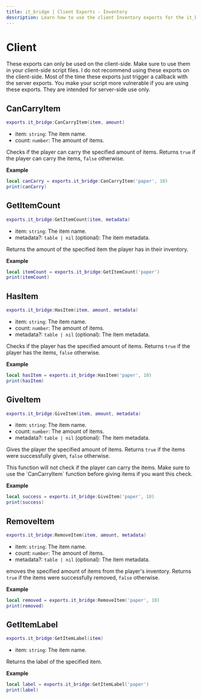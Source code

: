 ```yaml
---
title: it_bridge | Client Exports - Inventory
description: Learn how to use the client Inventory exports for the it_bridge resource.
---
```



# Client
<Callout type="warning">
  These exports can only be used on the client-side. Make sure to use them in your client-side script files.
</Callout>

<Callout type="error">
 I do not recommend using these exports on the client-side. Most of the time these exports just trigger a callback with the server exports.
 You make your script more vulnerable if you are using these exports.
 They are intended for server-side use only. 
</Callout>

## CanCarryItem
```lua
exports.it_bridge:CanCarryItem(item, amount)
```
- item: `string`: The item name.
- count: `number`: The amount of items.

Checks if the player can carry the specified amount of items. Returns `true` if the player can carry the items, `false` otherwise.

**Example**
```lua
local canCarry = exports.it_bridge:CanCarryItem('paper', 10)
print(canCarry)
```

## GetItemCount
```lua
exports.it_bridge:GetItemCount(item, metadata)
```
- item: `string`: The item name.
- metadata?: `table | nil` (optional): The item metadata.

Returns the amount of the specified item the player has in their inventory.

**Example**
```lua
local itemCount = exports.it_bridge:GetItemCount('paper')
print(itemCount)
```

## HasItem
```lua
exports.it_bridge:HasItem(item, amount, metadata)
```
- item: `string`: The item name.
- count: `number`: The amount of items.
- metadata?: `table | nil` (optional): The item metadata.

Checks if the player has the specified amount of items. Returns `true` if the player has the items, `false` otherwise.

**Example**
```lua
local hasItem = exports.it_bridge:HasItem('paper', 10)
print(hasItem)
```

## GiveItem
```lua
exports.it_bridge:GiveItem(item, amount, metadata)
```

- item: `string`: The item name.
- count: `number`: The amount of items.
- metadata?: `table | nil` (optional): The item metadata.

Gives the player the specified amount of items. Returns `true` if the items were successfully given, `false` otherwise.

<Callout type="warning">
  This function will not check if the player can carry the items. Make sure to use the `CanCarryItem` function before giving items if you want this check.
</Callout>


**Example**
```lua
local success = exports.it_bridge:GiveItem('paper', 10)
print(success)
```

## RemoveItem
```lua
exports.it_bridge:RemoveItem(item, amount, metadata)
```

- item: `string`: The item name.
- count: `number`: The amount of items.
- metadata?: `table | nil` (optional): The item metadata.

emoves the specified amount of items from the player's inventory. Returns `true` if the items were successfully removed, `false` otherwise.

**Example**
```lua
local removed = exports.it_bridge:RemoveItem('paper', 10)
print(removed)
```

## GetItemLabel
```lua
exports.it_bridge:GetItemLabel(item)
```

- item: `string`: The item name.

Returns the label of the specified item.

**Example**
```lua
local label = exports.it_bridge:GetItemLabel('paper')
print(label)
```